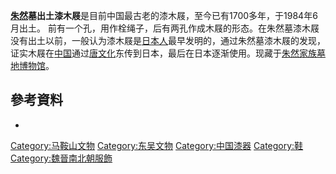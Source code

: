 {{禁止出国(境)展览文物 |
图片 = [[File:Geta_Unearthed_from_the_Tomb_of_Zhu_Ran_2012-05.JPG|260px]]|
名称 = [[朱然墓|朱然墓]]出土漆木屐 |
时代 = [[三国|三国]](吴) |
出土 = [[安徽省|安徽省]][[马鞍山市|马鞍山市]]（1984年）|
现藏 = [[马鞍山市|马鞍山市]][[朱然家族墓地博物馆|朱然家族墓地博物馆]] |
登录 =  |
}}
'''[[朱然|朱然]]墓出土漆木屐'''是目前中国最古老的漆木屐，至今已有1700多年，于1984年6月出土。 前有一个孔，用作栓绳子，后有两孔作成木屐的形态。在朱然墓漆木屐没有出土以前，一般认为漆木屐是[[日本人|日本人]]最早发明的，通过朱然墓漆木屐的发现，证实木屐在[[中国|中国]]通过[[唐文化|唐文化]]东传到日本，最后在日本逐渐使用。{{cn}}现藏于[[朱然家族墓地博物馆|朱然家族墓地博物馆]]。

==參考資料==
*{{zh}}{{cite web |url=http://www.wenbao.net/html/whyichan/64th/2caihuitaohong.htm |title=中国64件禁止出国展出文物</span> |publisher=中國歷史文化遺產保護網 |date= |accessdate=2009-05-05 |archive-date=2019-09-07 |archive-url=https://web.archive.org/web/20190907025818/http://www.wenbao.net/html/whyichan/64th/2caihuitaohong.htm |dead-url=no }}

{{禁止出境展览文物索引}}
[[Category:马鞍山文物|Category:马鞍山文物]]
[[Category:东吴文物|Category:东吴文物]]
[[Category:中国漆器|Category:中国漆器]]
[[Category:鞋|Category:鞋]]
[[Category:魏晉南北朝服飾|Category:魏晉南北朝服飾]]